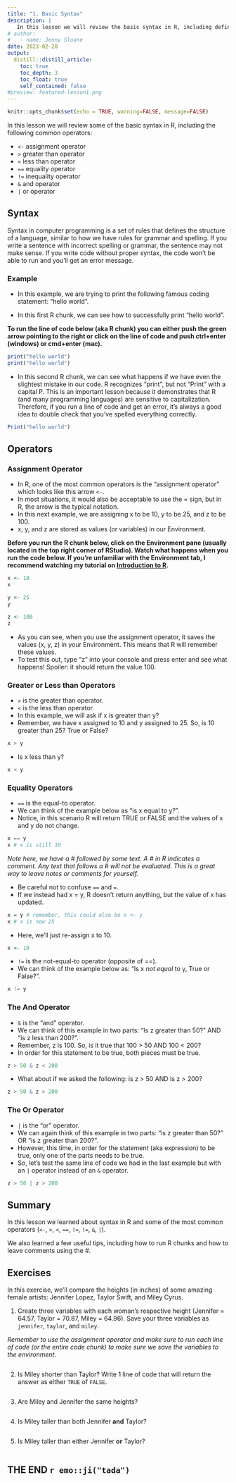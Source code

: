 ```yaml
---
title: "1. Basic Syntax"
description: |
   In this lesson we will review the basic syntax in R, including defining several common operators.
# author:
#   - name: Jenny Sloane
date: 2023-02-20
output:
  distill::distill_article:
    toc: true
    toc_depth: 3
    toc_float: true
    self_contained: false
#preview: featured-lesson1.png
---
```


```r
knitr::opts_chunk$set(echo = TRUE, warning=FALSE, message=FALSE)
```

In this lesson we will review some of the basic syntax in R, including the following common operators:

- `<-` assignment operator 
- `>` greater than operator 
- `<` less than operator 
- `==` equality operator  
- `!=` inequality operator 
- `&` and operator 
- `|` or operator 

## Syntax 

Syntax in computer programming is a set of rules that defines the structure of a language, similar to how we have rules for grammar and spelling. If you write a sentence with incorrect spelling or grammar, the sentence may not make sense. If you write code without proper syntax, the code won't be able to run and you'll get an error message. 

### Example

- In this example, we are trying to print the following famous coding statement: "hello world".

- In this first R chunk, we can see how to successfully print "hello world".

**To run the line of code below (aka R chunk) you can either push the green arrow pointing to the right or click on the line of code and push ctrl+enter (windows) or cmd+enter (mac).**

```r
print("hello world")
print("hello world")
```

- In this second R chunk, we can see what happens if we have even the slightest mistake in our code. R recognizes "print", but not "Print" with a capital P. This is an important lesson because it demonstrates that R (and many programming languages) are sensitive to capitalization. Therefore, if you run a line of code and get an error, it's always a good idea to double check that you've spelled everything correctly.

```r
Print("hello world")
```

## Operators

### Assignment Operator

- In R, one of the most common operators is the "assignment operator" which looks like this arrow `<-`.
- In most situations, it would also be acceptable to use the = sign, but in R, the arrow is the typical notation.
- In this next example, we are assigning x to be 10, y to be 25, and z to be 100.
- x, y, and z are stored as values (or variables) in our Environment.

**Before you run the R chunk below, click on the Environment pane (usually located in the top right corner of RStudio). Watch what happens when you run the code below. If you're unfamiliar with the Environment tab, I recommend watching my tutorial on [Introduction to R](https://www.youtube.com/watch?v=ozgTOQ4bOoI).**

```r
x <- 10
x

y <- 25
y

z <- 100
z
```

- As you can see, when you use the assignment operator, it saves the values (x, y, z) in your Environment. This means that R will remember these values.
- To test this out, type "z" into your console and press enter and see what happens! Spoiler: it should return the value 100.

### Greater or Less than Operators

- `>` is the greater than operator.
- `<` is the less than operator.
- In this example, we will ask if x is greater than y? 
- Remember, we have x assigned to 10 and y assigned to 25. So, is 10 greater than 25? True or False? 

```r
x > y
```

- Is x less than y? 

```r
x < y 
```


### Equality Operators

- `==` is the equal-to operator.
- We can think of the example below as "is x equal to y?". 
- Notice, in this scenario R will return TRUE or FALSE and the values of x and y do not change.

```r
x == y 
x # x is still 10
```

*Note here, we have a # followed by some text. A # in R indicates a comment. Any text that follows a # will not be evaluated. This is a great way to leave notes or comments for yourself.*

- Be careful not to confuse `==` and `=`.
- If we instead had x = y, R doesn't return anything, but the value of x has updated. 

```r
x = y # remember, this could also be x <- y
x # x is now 25
```

- Here, we'll just re-assign x to 10.

```r
x <- 10
```

- `!=` is the not-equal-to operator (opposite of ==).
- We can think of the example below as: "Is x *not equal* to y, True or False?".

```r
x != y 
```

### The And Operator

- `&` is the "and" operator.
- We can think of this example in two parts: "Is z greater than 50?" AND "is z less than 200?". 
- Remember, z is 100. So, is it true that 100 > 50 AND 100 < 200? 
- In order for this statement to be true, both pieces must be true.

```r
z > 50 & z < 200 
```

- What about if we asked the following: is z > 50 AND is z > 200? 

```r
z > 50 & z > 200
```

### The Or Operator

- `|` is the "or" operator.
- We can again think of this example in two parts: "is z greater than 50?" OR "is z greater than 200?".
- However, this time, in order for the statement (aka expression) to be true, only one of the parts needs to be true.
- So, let's test the same line of code we had in the last example but with an `|` operator instead of an `&` operator. 

```r
z > 50 | z > 200
```

## Summary 

In this lesson we learned about syntax in R and some of the most common operators (`<-`, `>`, `<`, `==`, `!=`, `!=`, `&`, `|`). 

We also learned a few useful tips, including how to run R chunks and how to leave comments using the #. 

## Exercises

In this exercise, we'll compare the heights (in inches) of some amazing female artists: Jennifer Lopez, Taylor Swift, and Miley Cyrus.

1. Create three variables with each woman's respective height (Jennifer = 64.57, Taylor = 70.87, Miley = 64.96). Save your three variables as `jennifer`, `taylor`, and `miley`. 

*Remember to use the assignment operator and make sure to run each line of code (or the entire code chunk) to make sure we save the variables to the environment.*

```r

```

2. Is Miley shorter than Taylor? Write 1 line of code that will return the answer as either `TRUE` of `FALSE`.

```r

```

3. Are Miley and Jennifer the same heights? 

```r

```


4. Is Miley taller than both Jennifer **and** Taylor? 

```r

```

5. Is Miley taller than either Jennifer **or** Taylor? 

```r

```

## THE END `r emo::ji("tada")` 